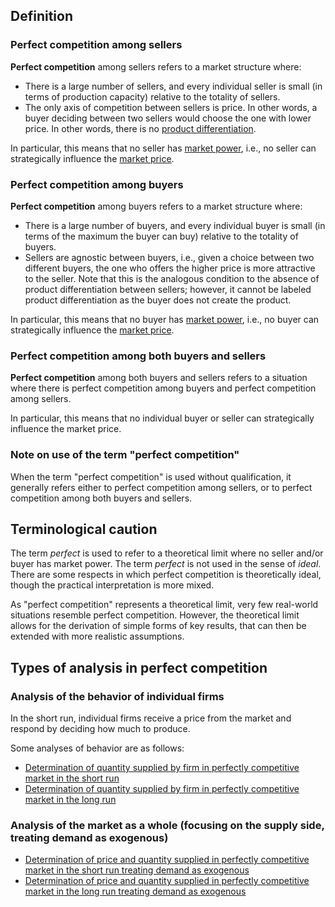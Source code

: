 {{market structure}}

== Definition ==

=== Perfect competition among sellers ===

'''Perfect competition''' among sellers refers to a market structure where:

* There is a large number of sellers, and every individual seller is small (in terms of production capacity) relative to the totality of sellers.
* The only axis of competition between sellers is price. In other words, a buyer deciding between two sellers would choose the one with lower price. In other words, there is no [[product differentiation]].

In particular, this means that no seller has [[market power]], i.e., no seller can strategically influence the [[market price]].

=== Perfect competition among buyers ===

'''Perfect competition''' among buyers refers to a market structure where:

* There is a large number of buyers, and every individual buyer is small (in terms of the maximum the buyer can buy) relative to the totality of buyers.
* Sellers are agnostic between buyers, i.e., given a choice between two different buyers, the one who offers the higher price is more attractive to the seller. Note that this is the analogous condition to the absence of product differentiation between sellers; however, it cannot be labeled product differentiation as the buyer does not create the product.

In particular, this means that no buyer has [[market power]], i.e., no buyer can strategically influence the [[market price]].

=== Perfect competition among both buyers and sellers ===

'''Perfect competition''' among both buyers and sellers refers to a situation where there is perfect competition among buyers and perfect competition among sellers.

In particular, this means that no individual buyer or seller can strategically influence the market price.

=== Note on use of the term "perfect competition" ===

When the term "perfect competition" is used without qualification, it generally refers either to perfect competition among sellers, or to perfect competition among both buyers and sellers.

== Terminological caution ==

The term ''perfect'' is used to refer to a theoretical limit where no seller and/or buyer has market power. The term ''perfect'' is not used in the sense of ''ideal''. There are some respects in which perfect competition is theoretically ideal, though the practical interpretation is more mixed.

As "perfect competition" represents a theoretical limit, very few real-world situations resemble perfect competition. However, the theoretical limit allows for the derivation of simple forms of key results, that can then be extended with more realistic assumptions.

== Types of analysis in perfect competition ==

=== Analysis of the behavior of individual firms ===

In the short run, individual firms receive a price from the market and respond by deciding how much to produce.

Some analyses of behavior are as follows:

* [[Determination of quantity supplied by firm in perfectly competitive market in the short run]]
* [[Determination of quantity supplied by firm in perfectly competitive market in the long run]]

=== Analysis of the market as a whole (focusing on the supply side, treating demand as exogenous) ===

* [[Determination of price and quantity supplied in perfectly competitive market in the short run treating demand as exogenous]]
* [[Determination of price and quantity supplied in perfectly competitive market in the long run treating demand as exogenous]]
